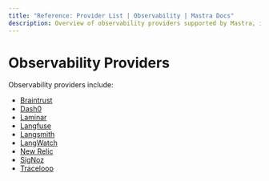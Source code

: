 ```yaml
---
title: "Reference: Provider List | Observability | Mastra Docs"
description: Overview of observability providers supported by Mastra, including Dash0, SigNoz, Braintrust, Langfuse, and more.
---
```


# Observability Providers

Observability providers include:

- [Braintrust](./providers/braintrust.mdx)
- [Dash0](./providers/dash0.mdx)
- [Laminar](./providers/laminar.mdx)
- [Langfuse](./providers/langfuse.mdx)
- [Langsmith](./providers/langsmith.mdx)
- [LangWatch](./providers/langwatch.mdx)
- [New Relic](./providers/new-relic.mdx)
- [SigNoz](./providers/signoz.mdx)
- [Traceloop](./providers/traceloop.mdx)
